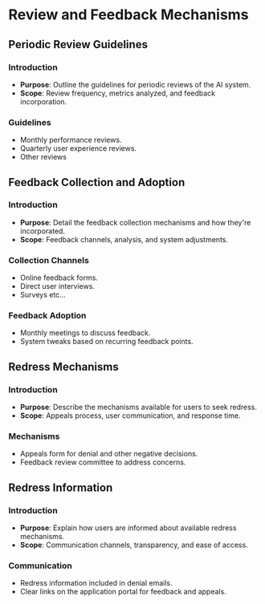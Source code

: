 # Review and Feedback Mechanisms

## Periodic Review Guidelines

### Introduction
* **Purpose**: Outline the guidelines for periodic reviews of the AI system.
* **Scope**: Review frequency, metrics analyzed, and feedback incorporation.

### Guidelines
* Monthly performance reviews.
* Quarterly user experience reviews.
* Other reviews

## Feedback Collection and Adoption

### Introduction
* **Purpose**: Detail the feedback collection mechanisms and how they're incorporated.
* **Scope**: Feedback channels, analysis, and system adjustments.

### Collection Channels
* Online feedback forms.
* Direct user interviews.
* Surveys etc...

### Feedback Adoption
* Monthly meetings to discuss feedback.
* System tweaks based on recurring feedback points.

## Redress Mechanisms

### Introduction
* **Purpose**: Describe the mechanisms available for users to seek redress.
* **Scope**: Appeals process, user communication, and response time.

### Mechanisms
* Appeals form for denial and other negative decisions.
* Feedback review committee to address concerns.

## Redress Information

### Introduction
* **Purpose**: Explain how users are informed about available redress mechanisms.
* **Scope**: Communication channels, transparency, and ease of access.

### Communication
* Redress information included in denial emails.
* Clear links on the application portal for feedback and appeals.
